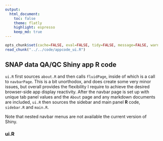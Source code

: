 ```yaml
---
output:
  html_document:
    toc: false
    theme: flatly
    highlight: espresso
    keep_md: true
---
```


```r
opts_chunk$set(cache=FALSE, eval=FALSE, tidy=FALSE, message=FALSE, warning=FALSE)
read_chunk("../../code/appcode_ui.R")
```

##
##
## SNAP data QA/QC Shiny app R code

`ui.R` first sources `about.R` and then calls `fluidPage`, inside of which is a call to `navbarPage`.
This is a bit unorthodox, and does create some very minor issues, but overall provides the flexibility I require to achieve the desired browser-side app display reactivity.
After the navbar page is set up with unique tab panel values and the `About` page and any markdown documents are included, `ui.R` then sources the sidebar and main panel **R** code,
`sidebar.R` and `main.R`.

Note that nested navbar menus are not available the current version of Shiny.

### ui.R

```r
```
